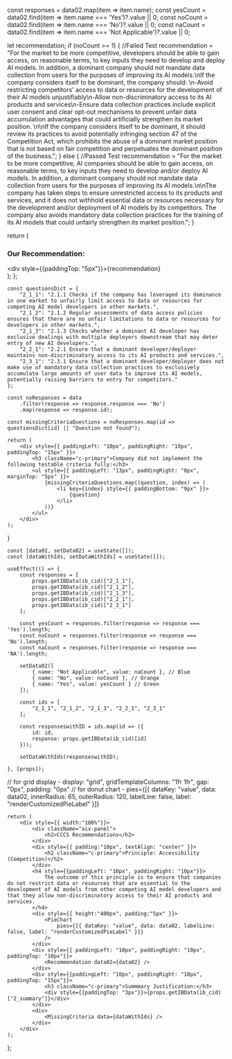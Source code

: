 


  const responses = data02.map(item => item.name);
  const yesCount = data02.find(item => item.name === 'Yes')?.value || 0;
  const noCount = data02.find(item => item.name === 'No')?.value || 0;
  const naCount = data02.find(item => item.name === 'Not Applicable')?.value || 0; 

  let recommendation;
  if (noCount >= 1) {
    //Failed Test
    recommendation = "For the market to be more competitive, developers should be able to gain access, on reasonable terms, to key inputs they need to develop and deploy AI models. In addition, a dominant company should not mandate data collection from users for the purposes of improving its AI models.\nIf the company considers itself to be dominant, the company should: \n-Avoid restricting competitors' access to data or resources for the development of their AI models unjustifiably\n-Allow non-discriminatory access to its AI products and services\n-Ensure data collection practices include explicit user consent and clear opt-out mechanisms to prevent unfair data accumulation advantages that could artificially strengthen its market position. \n\nIf the company considers itself to be dominant, it should review its practices to avoid potentially infringing section 47 of the Competition Act, which prohibits the abuse of a dominant market position that is not based on fair competition and perpetuates the dominant position of the business.";
  } else {
    //Passed Test
    recommendation = "For the market to be more competitive, AI companies should be able to gain access, on reasonable terms, to key inputs they need to develop and/or deploy AI models. In addition, a dominant company should not mandate data collection from users for the purposes of improving its AI models.\n\nThe company has taken steps to ensure unrestricted access to its products and services, and it does not withhold essential data or resources necessary for the development and/or deployment of AI models by its competitors. The company also avoids mandatory data collection practices for the training of its AI models that could unfairly strengthen its market position.";
  }

  return (
    <div className="recommendation">
      <h3 className="c-primary">Our Recommendation:</h3>
      <div style={{paddingTop: "5px"}}>{recommendation}</div>
    </div>
  );
};

    const questionsDict = {
        "2_1_1": "2.1.1 Checks if the company has leveraged its dominance in one market to unfairly limit access to data or resources for competing AI model developers in other markets.",
        "2_1_2": "2.1.2 Regular assessments of data access policies ensures that there are no unfair limitations to data or resources for developers in other markets.",
        "2_1_3": "2.1.3 Checks whether a dominant AI developer has exclusive dealings with multiple deployers downstream that may deter entry of new AI developers.",
        "2_2_1": "2.2.1 Ensure that a dominant developer/deployer maintains non-discriminatory access to its AI products and services.",
        "2_3_1": "2.3.1 Ensure that a dominant developer/deployer does not make use of mandatory data collection practices to exclusively accumulate large amounts of user data to improve its AI models, potentially raising barriers to entry for competitors."
    };

    const noResponses = data
        .filter(response => response.response === 'No')
        .map(response => response.id);

    const missingCriteriaQuestions = noResponses.map(id => questionsDict[id] || "Question not found");

    return (
        <div style={{ paddingLeft: "10px", paddingRight: "10px", paddingTop: "15px" }}>
            <h3 className="c-primary">Company did not implement the following testable criteria fully:</h3>
            <ul style={{ paddingLeft: "13px", paddingRight: "0px", marginTop: "5px" }}>
                {missingCriteriaQuestions.map((question, index) => (
                    <li key={index} style={{ paddingBottom: "9px" }}>
                        {question}
                    </li>
                ))}
            </ul>
        </div>
    );
}

    const [data02, setData02] = useState([]);
    const [dataWithIds, setDataWithIds] = useState([]);

    useEffect(() => {
        const responses = [
            props.getIBData(ib_cid)["2_1_1"],
            props.getIBData(ib_cid)["2_1_2"],
            props.getIBData(ib_cid)["2_1_3"],
            props.getIBData(ib_cid)["2_2_1"],
            props.getIBData(ib_cid)["2_3_1"]
        ];

        const yesCount = responses.filter(response => response === 'Yes').length;
        const noCount = responses.filter(response => response === 'No').length;
        const naCount = responses.filter(response => response === 'NA').length;

        setData02([
            { name: "Not Applicable", value: naCount }, // Blue
            { name: "No", value: noCount }, // Orange
            { name: "Yes", value: yesCount } // Green
        ]);

        const ids = [
            "2_1_1", "2_1_2", "2_1_3", "2_2_1", "2_3_1"
        ];

        const responseswithID = ids.map(id => ({
            id: id,
            response: props.getIBData(ib_cid)[id]
        }));

        setDataWithIds(responseswithID);

    }, [props]);

// for grid display - display: "grid", gridTemplateColumns: "1fr 1fr", gap: "0px", padding: "0px" 
// for donut chart - pies={[{ dataKey: "value", data: data02, innerRadius: 65, outerRadius: 120, labelLine: false, label: "renderCustomizedPieLabel" }]} 

    return (
        <div style={{ width:"100%"}}>
            <div className="aiv-panel">
                <h2>CCCS Recommendations</h2>
            </div>
            <div style={{ padding:"10px", textAlign: "center" }}>
                <h2 className="c-primary">Principle: Accessibility (Competition)</h2>
            </div>
            <h4 style={{paddingLeft: "10px", paddingRight: "10px"}}>
                The outcome of this principle is to ensure that companies do not restrict data or resources that are essential to the development of AI models from other competing AI model developers and that they allow non-discriminatory access to their AI products and services.
            </h4>
            <div style={{ height:"400px", padding:"5px" }}>
                <PieChart
                    pies={[{ dataKey: "value", data: data02, labelLine: false, label: "renderCustomizedPieLabel" }]} 
                />
            </div>
            <div style={{ paddingLeft: "10px", paddingRight: "10px", paddingTop: "10px"}}>
                <Recommendation data02={data02} />
            </div>
            <div style={{paddingLeft: "10px", paddingRight: "10px", paddingTop: "15px"}}>
                <h3 className="c-primary">Summmary Justification:</h3>
                <div style={{paddingTop: "3px"}}>{props.getIBData(ib_cid)["2_summary"]}</div>
            </div>
            <div>
                <MissingCriteria data={dataWithIds} />
            </div>
        </div>
    );
};

